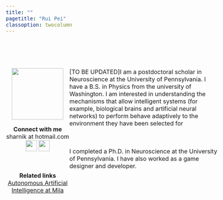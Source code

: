 ```yaml
---
title: ""
pagetitle: "Rui Pei"
classoption: twocolumn
---
```



<style>
body{
  font-size: 12pt;
}
.column-left{
  float: left;
  width: 30%;
  text-align: center;
}
.column-right{
  display: inline-block;
  width: 70%;
  text-align: left;
}
</style>

<br>
<br>
<br>
<div class="column-left">
![](files/images/profile_1.png){width=140px}

__Connect with me__
<br>
sharnik at hotmail.com <br>
[![](files/images/github.png){width=30px}](https://github.com/con-bren)
[![](files/images/googlescholar.png){width=30px}](https://scholar.google.com/citations?user=asa20tUAAAAJ&hl=en&oi=ao)

<br>


__Related links__<br>
[Autonomous Artificial Intelligence at Mila](https://www.irina-lab.ai/about/)<br>


</div>


<div class="column-right">
[TO BE UPDATED]I am a postdoctoral scholar in Neuroscience at the University of Pennsylvania. I have a B.S. in Physics from the university of Washington. I am interested in understanding the mechanisms that allow intelligent systems (for example, biological brains and artificial neural networks) to perform behave adaptively to the environment they have been selected for


<br>
<br>
I completed a Ph.D. in Neuroscience at the University of Pennsylvania. I have also worked as a game designer and developer. 
<br>
<br>


<br>
<br>
<br>
<br>


</div>



